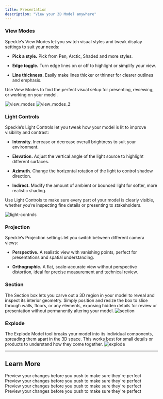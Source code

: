 ```yaml
---
title: Presentation 
description: "View your 3D Model anywhere"
---
```


### View Modes
Speckle’s View Modes let you switch visual styles and tweak display settings to suit your needs:

- **Pick a style.** Pick from Pen, Arctic, Shaded and more styles.

- **Edge toggle.** Turn edge lines on or off to highlight or simplify your view.

- **Line thickness.** Easily make lines thicker or thinner for clearer outlines and emphasis.

Use View Modes to find the perfect visual setup for presenting, reviewing, or working on your model.

![view_modes](/images/3d-viewer-images/view-mode.jpg)
![view_modes_2](/images/3d-viewer-images/view-modes-2.jpg)

### Light Controls
Speckle’s Light Controls let you tweak how your model is lit to improve visibility and contrast:

- **Intensity.** Increase or decrease overall brightness to suit your environment.

- **Elevation.** Adjust the vertical angle of the light source to highlight different surfaces.

- **Azimuth.** Change the horizontal rotation of the light to control shadow direction.

- **Indirect.** Modify the amount of ambient or bounced light for softer, more realistic shading.

Use Light Controls to make sure every part of your model is clearly visible, whether you’re inspecting fine details or presenting to stakeholders.

![light-controls](/images/3d-viewer-images/light-controls.jpg)

### Projection
Speckle’s Projection settings let you switch between different camera views:

- **Perspective.** A realistic view with vanishing points, perfect for presentations and spatial understanding.

- **Orthographic.** A flat, scale-accurate view without perspective distortion, ideal for precise measurement and technical review.

### Section
The Section box lets you carve out a 3D region in your model to reveal and inspect its interior geometry. Simply position and resize the box to slice through walls, floors, or any elements, exposing hidden details for review or presentation without permanently altering your model.
![section](/images/3d-viewer-images/section.jpg)

### Explode
The Explode Model tool breaks your model into its individual components, spreading them apart in the 3D space. This works best for small details or products to understand how they come together.
![explode](/images/3d-viewer-images/explode.jpg)

---

## Learn More

<CardGroup cols={2}>
    <Card
    title="Workspaces"
    icon="table-columns"
    href="https://mintlify.com/docs/development"
  >
    Preview your changes before you push to make sure they're perfect
  </Card>
  <Card
    title="Connector Settings"
    icon="plug"
    href="https://mintlify.com/docs/development"
  >
    Preview your changes before you push to make sure they're perfect
  </Card>
    <Card
    title="Connectors"
    icon="table-columns"
    href="https://mintlify.com/docs/development"
  >
    Preview your changes before you push to make sure they're perfect
  </Card>
    <Card
    title="Automate"
    icon="arrows-rotate"
    href="https://mintlify.com/docs/development"
  >
    Preview your changes before you push to make sure they're perfect
  </Card>
</CardGroup>
